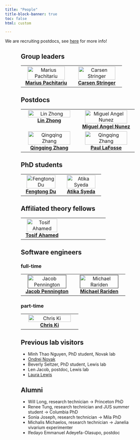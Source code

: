 ```yaml
---
title: "People"
title-block-banner: true
toc: false
html: custom

---
```


<style>
.people {
    min-height: 100vh;
    max-width: 400px;
    margin: 0 auto;
}
</style>

We are recruiting postdocs, see [here](../positions.qmd) for more info!

<div class="people">

## Group leaders

<table>
  <tbody>
    <tr>
      <td align="center" valign="top" width="50%"><a href="https://www.janelia.org/people/marius-pachitariu"><img src="images/pachitarium.jpg" width="90%" alt="Marius Pachitariu"/><br /><b>Marius Pachitariu</b></a></td>
      <td align="center" valign="top" width="50%"><a href="carsen.html"><img src="images/stringerc.jpg" width="90%" alt="Carsen Stringer"/><br /><b>Carsen Stringer</b></a></td>
    </tr>
  </tbody>
</table>

## Postdocs

<table>
  <tbody>
    <tr>
      <td align="center" valign="top" width="50%"><a href="https://www.janelia.org/people/lin-zhong"><img src="images/zhongl.jpg" width="90%" alt="Lin Zhong"/><br /><b>Lin Zhong</b></a></td>
      <td align="center" valign="top" width="50%"><a href="https://www.janelia.org/people/miguel-angel-nunez"><img src="images/nunezm.jpg" width="90%" alt="Miguel Angel Nunez"/><br /><b>Miguel Angel Nunez</b></a></td>
    </tr>
    <tr>
      <td align="center" valign="top" width="50%"><a href="https://www.janelia.org/people/qingqing-zhang"><img src="images/zhangq.jpg" width="90%" alt="Qingqing Zhang"/><br /><b>Qingqing Zhang</b></a></td>
      <td align="center" valign="top" width="50%"><a href="https://scholar.google.com/citations?user=JflWW-YAAAAJ&hl=en"><img src="images/lafossep.jpg" width="90%" alt="Qingqing Zhang"/><br /><b>Paul LaFosse</b></a></td>
      
    </tr>
  </tbody>
</table>

## PhD students

<table>
  <tbody>
    <tr>
      <td align="center" valign="top" width="50%"><a href="https://www.janelia.org/people/fengtong-du"><img src="images/fengtongd.jpg" width="90%" alt="Fengtong Du"/><br /><b>Fengtong Du</b></a></td>
      <td align="center" valign="top" width="50%"><a href="https://www.janelia.org/people/atika-ibrahim-syeda"><img src="images/syedaa.jpg" width="90%" alt="Atika Syeda"/><br /><b>Atika Syeda</b></a></td>
    </tr>
  </tbody>
</table>

## Affiliated theory fellows

<table>
  <tbody>
    <tr>
      <td align="center" valign="top" width="50%"><a href="https://www.janelia.org/people/tosif-ahamed"><img src="images/ahamedt.jpg" width="90%" alt="Tosif Ahamed"/><br /><b>Tosif Ahamed</b></a></td>
      <td align="center" valign="top" width="50%"></td>
    </tr>
  </tbody>
</table>

## Software engineers 

### full-time

<!--
* Jacob Pennington
* [Chris Ki](https://chriski.me/)
* Michael Rariden
-->

<table>
  <tbody>
    <tr>
      <td align="center" valign="top" width="50%"><a href=""><img src="images/penningtonj.jpg" width="90%" alt="Jacob Pennington"/><br /><b>Jacob Pennington</b></a></td>
      <td align="center" valign="top" width="50%"><a href=""><img src="images/raridenm.jpg" width="90%" alt="Michael Rariden"/><br /><b>Michael Rariden</b></a></td>
    </tr>
  </tbody>
</table>

### part-time

<table>
  <tbody>
    <tr>
      <td align="center" valign="top" width="50%"><a href="https://chriski.me/"><img src="images/kic.jpg" width="90%" alt="Chris Ki"/><br /><b>Chris Ki</b></a></td>
    </tr>
  </tbody>
</table>


## Previous lab visitors

* Minh Thao Nguyen, PhD student, Novak lab
* [Ondrej Novak](https://www.researchgate.net/profile/Ondrej-Novak-3)
* Beverly Seltzer, PhD student, Lewis lab
* Len Jacob, postdoc, Lewis lab
* [Laura Lewis](https://www.lewisneurolab.org/)


## Alumni

* Will Long, research technician &rarr; Princeton PhD
* Renee Tung, research technician and JUS summer student &rarr; Columbia PhD
* Sonia Joseph, research technician &rarr; Mila PhD
* Michalis Michaelos, research technician &rarr; Janelia vivarium experimenter
* Ifedayo Emmanuel Adeyefa-Olasupo, postdoc

<br>

</div>

